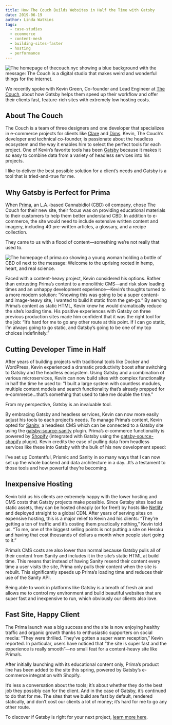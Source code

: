 ```yaml
---
title: How The Couch Builds Websites in Half the Time with Gatsby
date: 2019-06-19
author: Linda Watkins
tags:
  - case-studies
  - ecommerce
  - content-mesh
  - building-sites-faster
  - hosting
  - performance
---
```


![The homepage of thecouch.nyc showing a blue background with the message: The Couch is a digital studio that makes weird and wonderful things for the internet.](./thecouch-nyc.png)

We recently spoke with Kevin Green, Co-founder and Lead Engineer at [The Couch](https://thecouch.nyc), about how Gatsby helps them speed up their workflow and offer their clients fast, feature-rich sites with extremely low hosting costs.

## About The Couch

The Couch is a team of three designers and one developer that specializes in e-commerce projects for clients like [Clare](https://www.clare.com) and [Dims](https://www.dimshome.com). Kevin, The Couch’s developer and technical co-founder, is passionate about the headless ecosystem and the way it enables him to select the perfect tools for each project. One of Kevin’s favorite tools has been [Gatsby](/) because it makes it so easy to combine data from a variety of headless services into his projects.

<Pullquote>
  I like to deliver the best possible solution for a client’s needs and Gatsby
  is a tool that is tried-and-true for me.
</Pullquote>

## Why Gatsby is Perfect for Prima

When [Prima](https://www.prima.co), an L.A.-based Cannabidiol (CBD) oil company, chose The Couch for their new site, their focus was on providing educational materials to their customers to help them better understand CBD. In addition to e-commerce, the site would need to include extensive written content and imagery, including 40 pre-written articles, a glossary, and a recipe collection.

<Pullquote>
  They came to us with a flood of content—something we’re not really that used
  to.
</Pullquote>

![The homepage of prima.co showing a young woman holding a bottle of CBD oil next to the message: Welcome to the uprising rooted in hemp, heart, and real science.](./prima-co.png)

Faced with a content-heavy project, Kevin considered his options. Rather than entrusting Prima’s content to a monolithic CMS—and risk slow loading times and an unhappy development experience—Kevin’s thoughts turned to a more modern solution: “Knowing this was going to be a super content- and image-heavy site, I wanted to build it static from the get-go.” By serving Prima’s content as static HTML, Kevin knew he would dramatically reduce the site’s loading time. His positive experiences with Gatsby on three previous production sites made him confident that it was the right tool for the job: “It’s hard for me to go any other route at this point. If I can go static, I’m always going to go static, and Gatsby’s going to be one of my top choices indefinitely.”

## Cutting Developer Time in Half

After years of building projects with traditional tools like Docker and WordPress, Kevin experienced a dramatic productivity boost after switching to Gatsby and the headless ecosystem. Using Gatsby and a combination of various microservices, Kevin can now build sites with complex functionality in half the time he used to: “I built a large system with countless modules, multiple content models and search functionality that’s already prepped for e-commerce...that’s something that used to take me double the time.”

<Pullquote>From my perspective, Gatsby is an invaluable tool.</Pullquote>

By embracing Gatsby and headless services, Kevin can now more easily adjust his tools to each project’s needs. To manage Prima’s content, Kevin opted for [Sanity](https://www.sanity.io), a headless CMS which can be connected to a Gatsby site using the [gatsby-source-sanity](/packages/gatsby-source-sanity/) plugin. Prima’s e-commerce functionality is powered by [Shopify](https://www.shopify.com) (integrated with Gatsby using the [gatsby-source-shopify](/packages/gatsby-source-shopify/) plugin). Kevin credits the ease of pulling data from headless services like these into Gatsby with the bulk of his new development speed:

<Pullquote>
  I’ve set up Contentful, Prismic and Sanity in so many ways that I can now set
  up the whole backend and data architecture in a day...It’s a testament to
  those tools and how powerful they’re becoming.
</Pullquote>

## Inexpensive Hosting

Kevin told us his clients are extremely happy with the lower hosting and CMS costs that Gatsby projects make possible. Since Gatsby sites load as static assets, they can be hosted cheaply (or for free!) by hosts like [Netlify](https://www.netlify.com) and deployed straight to a global CDN. After years of serving sites on expensive hosting, this is a major relief to Kevin and his clients: “They’re getting a ton of traffic and it’s costing them practically nothing,” Kevin told us. “To me, one of the biggest selling points is not putting a site on Heroku and having that cost thousands of dollars a month when people start going to it.”

Prima’s CMS costs are also lower than normal because Gatsby pulls all of their content from Sanity and includes it in the site’s static HTML at build time. This means that instead of having Sanity resend their content every time a user visits the site, Prima only pulls their content when the site is rebuilt. This significantly speeds up Prima’s loading time and reduces their use of the Sanity API.

<Pullquote>
  Being able to work in platforms like Gatsby is a breath of fresh air and
  allows me to control my environment and build beautiful websites that are
  super fast and inexpensive to run, which obviously our clients also love.
</Pullquote>

## Fast Site, Happy Client

The Prima launch was a big success and the site is now enjoying healthy traffic and organic growth thanks to enthusiastic supporters on social media: “They were thrilled. They’ve gotten a super warm reception,” Kevin reported. In particular, users have noticed that “the site is super fast and the experience is really smooth”—no small feat for a content-heavy site like Prima’s.

After initially launching with its educational content only, Prima’s product line has been added to the site this spring, powered by Gatsby’s e-commerce integration with Shopify.

<Pullquote>
  It’s less a conversation about the tools; it’s about whether they do the best
  job they possibly can for the client. And in the case of Gatsby, it’s
  continued to do that for me. The sites that we build are fast by default,
  rendered statically, and don’t cost our clients a lot of money; it’s hard for
  me to go any other route.
</Pullquote>

To discover if Gatsby is right for your next project, [learn more here](/).
